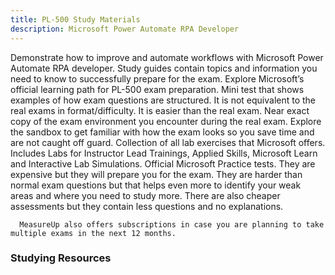```yaml
---
title: PL-500 Study Materials
description: Microsoft Power Automate RPA Developer
---
```



<Card title="Get Started" icon="star">
  <LinkCard title="Exam PL-500: Microsoft Power Automate RPA Developer" href="https://learn.microsoft.com/en-us/credentials/certifications/power-automate-rpa-developer-associate/?practice-assessment-type=certification?WT.mc_id=studentamb_165290" target="_blank"/>
      Demonstrate how to improve and automate workflows with Microsoft Power Automate RPA developer.
  <LinkCard title="PL-500 Study Guide" href="https://learn.microsoft.com/en-us/credentials/certifications/resources/study-guides/pl-500?WT.mc_id=studentamb_165290" target="_blank"/>
      Study guides contain topics and information you need to know to successfully prepare for the exam.
  <LinkCard title="Microsoft Learn" href="https://learn.microsoft.com/en-us/training/courses/pl-500t00/?WT.mc_id=studentamb_165290" target="_blank"/>
      Explore Microsoft’s official learning path for PL-500 exam preparation.
  <LinkCard title="Practice Assessment" href="https://learn.microsoft.com/en-us/credentials/certifications/exams/pl-500/practice/assessment?assessment-type=practice&assessmentId=74&WT.mc_id=studentamb_165290" target="_blank"/>
      Mini test that shows examples of how exam questions are structured. It is not equivalent to the real exams in format/difficulty. It is easier than the real exam.
  <LinkCard title="Exam Sandbox" href="https://aka.ms/examdemo" target="_blank"/>
      Near exact copy of the exam environment you encounter during the real exam. Explore the sandbox to get familiar with how the exam looks so you save time and are not caught off guard.
  <LinkCard title="Exam Labs" href="https://certs.msfthub.wiki/labs/pl-500labs" target="_blank"/>
      Collection of all lab exercises that Microsoft offers. Includes Labs for Instructor Lead Trainings, Applied Skills, Microsoft Learn and Interactive Lab Simulations.
</Card>

<Card title="MeasureUp Practice Tests" icon="open-book">
<CardGrid>
  <LinkCard title="MeasureUp Assessment" href="https://www.measureup.com/microsoft-assessment-pl-500-power-automate-rpa-developer.html#u44" target="_blank"/>
  <LinkCard title="MeasureUp Practice Test" href="https://www.measureup.com/microsoft-practice-test-pl-500-power-automate-rpa-developer.html#u44" target="_blank"/>
</CardGrid>
  <LinkCard title="MeasureUp Subscriptions" href="https://www.measureup.com/subscription-plans-for-individuals#u44" target="_blank"/>
      Official Microsoft Practice tests. They are expensive but they will prepare you for the exam. They are harder than normal exam questions but that helps 
      even more to identify your weak areas and where you need to study more. There are also cheaper assessments but they contain less questions and no explanations.

      MeasureUp also offers subscriptions in case you are planning to take multiple exams in the next 12 months. 
</Card>

### Studying Resources

<Tabs>

  <TabItem label="Text">
  <CardGrid>
    <LinkCard title="Microsoft Learn" href="https://learn.microsoft.com/en-us/training/courses/pl-500t00/?WT.mc_id=studentamb_165290" target="_blank"/>
  </CardGrid>
  </TabItem>

  <TabItem label="Videos">
  <CardGrid>
  </CardGrid>
  </TabItem>

  <TabItem label="Tests">
  <CardGrid>
    <LinkCard title="Microsoft Learn Practice Assessment" href="https://learn.microsoft.com/en-us/credentials/certifications/exams/pl-500/practice/assessment?assessment-type=practice&assessmentId=74&WT.mc_id=studentamb_165290" target="_blank"/>
    <LinkCard title="MeasureUp Practice Tests" href="https://www.measureup.com/microsoft-practice-test-pl-500-power-automate-rpa-developer.html#u44" target="_blank"/>
    <LinkCard title="MeasureUp Assessment" href="https://www.measureup.com/microsoft-assessment-pl-500-power-automate-rpa-developer.html#u44" target="_blank"/>
  </CardGrid>
  </TabItem>

  <TabItem label="Paid">
  <CardGrid>
    <LinkCard title="Microsoft's Official Coursera Course" href="https://www.coursera.org/professional-certificates/microsoft-cybersecurity-analyst" target="_blank"/>
</CardGrid>
  </TabItem>

  <TabItem label="Misc">
  <CardGrid>
  </CardGrid>
  </TabItem>
</Tabs>
